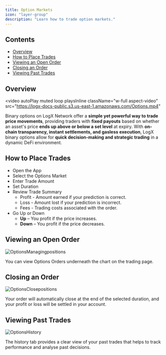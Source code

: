 ```yaml
---
title: Option Markets
icon: "layer-group"
description: "Learn how to trade option markets."
---
```


## Contents
* [Overview](#overview)
* [How to Place Trades](#how-to-place-trades)
* [Viewing an Open Order](#viewing-an-open-order)
* [Closing an Order](#closing-an-order)
* [Viewing Past Trades](#viewing-past-trades)

## Overview

<video
  autoPlay
  muted
  loop
  playsInline
  className="w-full aspect-video"
  src="https://logx-docs-public.s3.us-east-1.amazonaws.com/Options.mp4"
></video>

Binary options on LogX Network offer a **simple yet powerful way to trade price movements**, providing traders with **fixed payouts** based on whether an asset's price **ends up above or below a set level** at expiry. With **on-chain transparency, instant settlements, and gasless execution**, LogX binary options allow for **quick decision-making and strategic trading** in a dynamic DeFi environment.

## How to Place Trades

* Open the App
* Select the Options Market
* Enter Trade Amount
* Set Duration
* Review Trade Summary
   * Profit - Amount earned if your prediction is correct.
   * Loss - Amount lost if your prediction is incorrect.
   * Fees - Trading costs associated with the order.
* Go Up or Down
   * **Up** – You profit if the price increases.
   * **Down** – You profit if the price decreases.

## Viewing an Open Order

![OptionsManagingpositions](../images/OptionsManagingpositions.png)

You can view Options Orders underneath the chart on the trading page.

## Closing an Order

![OptionsClosepositions](../images/OptionsClosepositions.png)

Your order will automatically close at the end of the selected duration, and your profit or loss will be settled in your account.

## Viewing Past Trades

![OptionsHistory](../images/OptionsHistory.png)

The history tab provides a clear view of your past trades that helps to track performance and analyse past decisions.